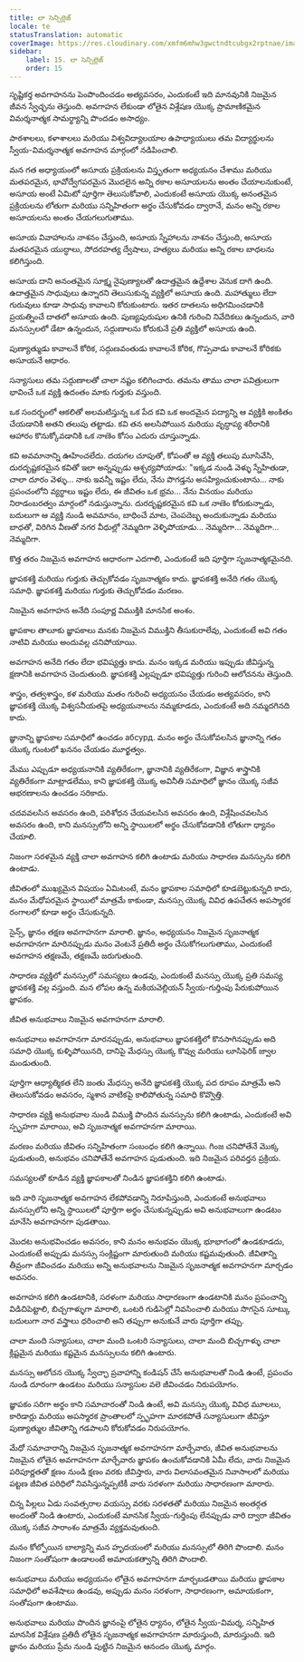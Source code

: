 ```yaml
---
title: లా సెన్సిల్లెజ్
locale: te
statusTranslation: automatic
coverImage: https://res.cloudinary.com/xmfm6mhw3gwctndtcubgx2rptnae/image/upload/v1740337243/small_cover_educacion_fundamental_a051170f1c.webp
sidebar:
    label: 15. లా సెన్సిల్లెజ్
    order: 15
---
```

సృష్టికర్త అవగాహనను పెంపొందించడం అత్యవసరం, ఎందుకంటే ఇది మానవునికి నిజమైన జీవన స్వేచ్ఛను తెస్తుంది. అవగాహన లేకుండా లోతైన విశ్లేషణ యొక్క ప్రామాణికమైన విమర్శనాత్మక సామర్థ్యాన్ని పొందడం అసాధ్యం.

పాఠశాలలు, కళాశాలలు మరియు విశ్వవిద్యాలయాల ఉపాధ్యాయులు తమ విద్యార్థులను స్వీయ-విమర్శనాత్మక అవగాహన మార్గంలో నడిపించాలి.

మన గత అధ్యాయంలో అసూయ ప్రక్రియలను విస్తృతంగా అధ్యయనం చేశాము మరియు మతపరమైన, భావోద్వేగపరమైన మొదలైన అన్ని రకాల అసూయలను అంతం చేయాలనుకుంటే, అసూయ అంటే ఏమిటో పూర్తిగా తెలుసుకోవాలి, ఎందుకంటే అసూయ యొక్క అనంతమైన ప్రక్రియలను లోతుగా మరియు సన్నిహితంగా అర్థం చేసుకోవడం ద్వారానే, మనం అన్ని రకాల అసూయలను అంతం చేయగలుగుతాము.

అసూయ వివాహాలను నాశనం చేస్తుంది, అసూయ స్నేహాలను నాశనం చేస్తుంది, అసూయ మతపరమైన యుద్ధాలు, సోదరహత్య ద్వేషాలు, హత్యలు మరియు అన్ని రకాల బాధలను కలిగిస్తుంది.

అసూయ దాని అనంతమైన సూక్ష్మ నైపుణ్యాలతో ఉదాత్తమైన ఉద్దేశాల వెనుక దాగి ఉంది. ఉదాత్తమైన సాధువులు ఉన్నారని తెలుసుకున్న వ్యక్తిలో అసూయ ఉంది. మహాత్ములు లేదా గురువులు కూడా సాధువు కావాలని కోరుకుంటారు. ఇతర దాతలను అధిగమించడానికి ప్రయత్నించే దాతలో అసూయ ఉంది. పుణ్యపురుషుల ఉనికి గురించి నివేదికలు ఉన్నందున, వారి మనస్సులలో డేటా ఉన్నందున, సద్గుణాలను కోరుకునే ప్రతి వ్యక్తిలో అసూయ ఉంది.

పుణ్యాత్ముడు కావాలనే కోరిక, సద్గుణవంతుడు కావాలనే కోరిక, గొప్పవాడు కావాలనే కోరికకు అసూయనే ఆధారం.

సన్యాసులు తమ సద్గుణాలతో చాలా నష్టం కలిగించారు. తమను తాము చాలా పవిత్రులుగా భావించే ఒక వ్యక్తి ఉదంతం మాకు గుర్తుకు వస్తుంది.

ఒక సందర్భంలో ఆకలితో అలమటిస్తున్న ఒక పేద కవి ఒక అందమైన పద్యాన్ని ఆ వ్యక్తికి అంకితం చేయడానికి అతని తలుపు తట్టాడు. కవి తన అలసిపోయిన మరియు వృద్ధాప్య శరీరానికి ఆహారం కొనుక్కోవడానికి ఒక నాణెం కోసం ఎదురు చూస్తున్నాడు.

కవి అవమానాన్ని ఊహించలేదు. దయగల చూపుతో, కోపంతో ఆ వ్యక్తి తలుపు మూసివేసి, దురదృష్టకరమైన కవితో ఇలా అన్నప్పుడు ఆశ్చర్యపోయాడు: "ఇక్కడ నుండి వెళ్ళు స్నేహితుడా, చాలా దూరం వెళ్ళు... నాకు ఇవన్నీ ఇష్టం లేదు, నేను పొగడ్తను అసహ్యించుకుంటాను... నాకు ప్రపంచంలోని వ్యర్థాలు ఇష్టం లేదు, ఈ జీవితం ఒక భ్రమ... నేను వినయం మరియు నిరాడంబరత్వం మార్గంలో నడుస్తున్నాను. దురదృష్టకరమైన కవి ఒక నాణెం కోరుకున్నాడు, బదులుగా ఆ వ్యక్తి నుండి అవమానం, బాధించే మాట, చెంపదెబ్బ అందుకున్నాడు మరియు బాధతో, విరిగిన వీణతో నగర వీధుల్లో నెమ్మదిగా వెళ్ళిపోయాడు... నెమ్మదిగా... నెమ్మదిగా... నెమ్మదిగా.

కొత్త తరం నిజమైన అవగాహన ఆధారంగా ఎదగాలి, ఎందుకంటే ఇది పూర్తిగా సృజనాత్మకమైనది.

జ్ఞాపకశక్తి మరియు గుర్తుకు తెచ్చుకోవడం సృజనాత్మకం కాదు. జ్ఞాపకశక్తి అనేది గతం యొక్క సమాధి. జ్ఞాపకశక్తి మరియు గుర్తుకు తెచ్చుకోవడం మరణం.

నిజమైన అవగాహన అనేది సంపూర్ణ విముక్తికి మానసిక అంశం.

జ్ఞాపకాల తాలూకు జ్ఞాపకాలు మనకు నిజమైన విముక్తిని తీసుకురాలేవు, ఎందుకంటే అవి గతం నాటివి మరియు అందువల్ల చనిపోయాయి.

అవగాహన అనేది గతం లేదా భవిష్యత్తు కాదు. మనం ఇక్కడ మరియు ఇప్పుడు జీవిస్తున్న క్షణానికి అవగాహన చెందుతుంది. జ్ఞాపకశక్తి ఎల్లప్పుడూ భవిష్యత్తు గురించి ఆలోచనను తెస్తుంది.

శాస్త్రం, తత్వశాస్త్రం, కళ మరియు మతం గురించి అధ్యయనం చేయడం అత్యవసరం, కాని జ్ఞాపకశక్తి యొక్క విశ్వసనీయతపై అధ్యయనాలను నమ్మకూడదు, ఎందుకంటే అది నమ్మదగినది కాదు.

జ్ఞానాన్ని జ్ఞాపకాల సమాధిలో ఉంచడం абсурд. మనం అర్థం చేసుకోవలసిన జ్ఞానాన్ని గతం యొక్క గుంటలో ఖననం చేయడం మూర్ఖత్వం.

మేము ఎప్పుడూ అధ్యయనానికి వ్యతిరేకంగా, జ్ఞానానికి వ్యతిరేకంగా, విజ్ఞాన శాస్త్రానికి వ్యతిరేకంగా మాట్లాడలేము, కాని జ్ఞాపకశక్తి యొక్క అవినీతి సమాధిలో జ్ఞానం యొక్క సజీవ ఆభరణాలను ఉంచడం సరికాదు.

చదవవలసిన అవసరం ఉంది, పరిశోధన చేయవలసిన అవసరం ఉంది, విశ్లేషించవలసిన అవసరం ఉంది, కాని మనస్సులోని అన్ని స్థాయిలలో అర్థం చేసుకోవడానికి లోతుగా ధ్యానం చేయాలి.

నిజంగా సరళమైన వ్యక్తి చాలా అవగాహన కలిగి ఉంటాడు మరియు సాధారణ మనస్సును కలిగి ఉంటాడు.

జీవితంలో ముఖ్యమైన విషయం ఏమిటంటే, మనం జ్ఞాపకాల సమాధిలో కూడబెట్టుకున్నది కాదు, మనం మేధోపరమైన స్థాయిలో మాత్రమే కాకుండా, మనస్సు యొక్క వివిధ ఉపచేతన అపస్మారక రంగాలలో కూడా అర్థం చేసుకున్నది.

సైన్స్, జ్ఞానం తక్షణ అవగాహనగా మారాలి. జ్ఞానం, అధ్యయనం నిజమైన సృజనాత్మక అవగాహనగా మారినప్పుడు మనం వెంటనే ప్రతిదీ అర్థం చేసుకోగలుగుతాము, ఎందుకంటే అవగాహన తక్షణమే, తక్షణమే జరుగుతుంది.

సాధారణ వ్యక్తిలో మనస్సులో సమస్యలు ఉండవు, ఎందుకంటే మనస్సు యొక్క ప్రతి సమస్య జ్ఞాపకశక్తి వల్ల వస్తుంది. మన లోపల ఉన్న మకియవెల్లియన్ స్వీయ-గుర్తింపు పేరుకుపోయిన జ్ఞాపకం.

జీవిత అనుభవాలు నిజమైన అవగాహనగా మారాలి.

అనుభవాలు అవగాహనగా మారనప్పుడు, అనుభవాలు జ్ఞాపకశక్తిలో కొనసాగినప్పుడు అది సమాధి యొక్క కుళ్ళిపోయినది, దానిపై మేధస్సు యొక్క కొవ్వు మరియు లూసిఫెరిక్ జ్వాల మండుతుంది.

పూర్తిగా ఆధ్యాత్మికత లేని జంతు మేధస్సు అనేది జ్ఞాపకశక్తి యొక్క పద రూపం మాత్రమే అని తెలుసుకోవడం అవసరం, స్మశాన వాటికపై కాలిపోతున్న సమాధి కొవ్వొత్తి.

సాధారణ వ్యక్తి అనుభవాల నుండి విముక్తి పొందిన మనస్సును కలిగి ఉంటాడు, ఎందుకంటే అవి స్పృహగా మారాయి, అవి సృజనాత్మక అవగాహనగా మారాయి.

మరణం మరియు జీవితం సన్నిహితంగా సంబంధం కలిగి ఉన్నాయి. గింజ చనిపోతేనే మొక్క పుడుతుంది, అనుభవం చనిపోతేనే అవగాహన పుడుతుంది. ఇది నిజమైన పరివర్తన ప్రక్రియ.

సమస్యలతో కూడిన వ్యక్తి జ్ఞాపకాలతో నిండిన జ్ఞాపకశక్తిని కలిగి ఉంటాడు.

ఇది వారి సృజనాత్మక అవగాహన లేకపోవడాన్ని నిరూపిస్తుంది, ఎందుకంటే అనుభవాలు మనస్సులోని అన్ని స్థాయిలలో పూర్తిగా అర్థం చేసుకున్నప్పుడు అవి అనుభవాలుగా ఉండటం మానేసి అవగాహనగా పుడతాయి.

మొదట అనుభవించడం అవసరం, కాని మనం అనుభవం యొక్క భూభాగంలో ఉండకూడదు, ఎందుకంటే అప్పుడు మనస్సు సంక్లిష్టంగా మారుతుంది మరియు కష్టమవుతుంది. జీవితాన్ని తీవ్రంగా జీవించడం మరియు అన్ని అనుభవాలను నిజమైన సృజనాత్మక అవగాహనగా మార్చడం అవసరం.

అవగాహన కలిగి ఉండటానికి, సరళంగా మరియు సాధారణంగా ఉండటానికి మనం ప్రపంచాన్ని విడిచిపెట్టాలి, బిచ్చగాళ్ళుగా మారాలి, ఒంటరి గుడిసెల్లో నివసించాలి మరియు సొగసైన సూట్కు బదులుగా నార వస్త్రాలు ధరించాలి అని తప్పుగా అనుకునే వారు పూర్తిగా తప్పు.

చాలా మంది సన్యాసులు, చాలా మంది ఒంటరి సన్యాసులు, చాలా మంది బిచ్చగాళ్ళు చాలా క్లిష్టమైన మరియు కష్టమైన మనస్సులను కలిగి ఉంటారు.

మనస్సు ఆలోచన యొక్క స్వేచ్ఛా ప్రవాహాన్ని కండిషన్ చేసే అనుభవాలతో నిండి ఉంటే, ప్రపంచం నుండి దూరంగా ఉండటం మరియు సన్యాసుల వలె జీవించడం నిరుపయోగం.

జ్ఞాపకం సరిగా అర్థం కాని సమాచారంతో నిండి ఉంటే, అవి మనస్సు యొక్క వివిధ మూలలు, కారిడార్లు మరియు అపస్మారక ప్రాంతాలలో స్పృహగా మారకపోతే సన్యాసులుగా జీవిస్తూ పుణ్యాత్ముల జీవితాన్ని గడపాలని కోరుకోవడం నిరుపయోగం.

మేధో సమాచారాన్ని నిజమైన సృజనాత్మక అవగాహనగా మార్చేవారు, జీవిత అనుభవాలను నిజమైన లోతైన అవగాహనగా మార్చేవారు జ్ఞాపకం ఉంచుకోవడానికి ఏమీ లేదు, వారు నిజమైన పరిపూర్ణతతో క్షణం నుండి క్షణం వరకు జీవిస్తారు, వారు విలాసవంతమైన నివాసాలలో మరియు పట్టణ జీవిత పరిధిలో నివసిస్తున్నప్పటికీ వారు సరళంగా మరియు సాధారణంగా మారారు.

చిన్న పిల్లలు ఏడు సంవత్సరాల వయస్సు వరకు సరళతతో మరియు నిజమైన అంతర్గత అందంతో నిండి ఉంటారు, ఎందుకంటే మానసిక స్వీయ-గుర్తింపు లేనప్పుడు వారి ద్వారా జీవితం యొక్క సజీవ సారాంశం మాత్రమే వ్యక్తమవుతుంది.

మనం కోల్పోయిన బాల్యాన్ని మన హృదయంలో మరియు మనస్సులో తిరిగి పొందాలి. మనం నిజంగా సంతోషంగా ఉండాలంటే అమాయకత్వాన్ని తిరిగి పొందాలి.

అనుభవాలు మరియు అధ్యయనం లోతైన అవగాహనగా మార్చబడతాయి మరియు జ్ఞాపకాల సమాధిలో అవశేషాలు ఉండవు, అప్పుడు మనం సరళంగా, సాధారణంగా, అమాయకంగా, సంతోషంగా ఉంటాము.

అనుభవాలు మరియు పొందిన జ్ఞానంపై లోతైన ధ్యానం, లోతైన స్వీయ-విమర్శ, సన్నిహిత మానసిక విశ్లేషణ ప్రతిదీ లోతైన సృజనాత్మక అవగాహనగా మారుస్తుంది, మారుస్తుంది. ఇది జ్ఞానం మరియు ప్రేమ నుండి పుట్టిన నిజమైన ఆనందం యొక్క మార్గం.
